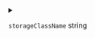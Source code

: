 
<details>
<summary>

`storageClassName`  <span class="config-field-type">string</span> 

</summary>

StorageClassName is the storage type DevSpace should use for this persistent volume

</details>
